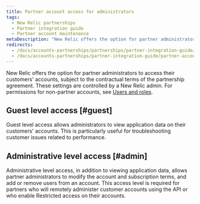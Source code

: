 ```yaml
---
title: Partner account access for administrators
tags:
  - New Relic partnerships
  - Partner integration guide
  - Partner account maintenance
metaDescription: "New Relic offers the option for partner administrators to access their customers'' accounts, subject to the contractual terms of the partnership agreement."
redirects:
  - /docs/accounts-partnerships/partnerships/partner-integration-guide/account-access-administrators
  - /docs/accounts-partnerships/partner-integration-guide/partner-account-maintenance/account-access-administrators
---
```


New Relic offers the option for partner administrators to access their customers' accounts, subject to the contractual terms of the partnership agreement. These settings are controlled by a New Relic admin. For permissions for non-partner accounts, see [Users and roles](/docs/accounts-partnerships/accounts/account-billing-usage/users-roles).

## Guest level access [#guest]

Guest level access allows administrators to view application data on their customers' accounts. This is particularly useful for troubleshooting customer issues related to performance.

## Administrative level access [#admin]

Administrative level access, in addition to viewing application data, allows partner administrators to modify the account and subscription terms, and add or remove users from an account. This access level is required for partners who will remotely administer customer accounts using the API or who enable Restricted access on their accounts.

